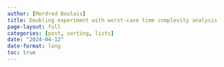 ```yaml
---
author: [Mordred Boulais]
title: Doubling experiment with worst-case time complexity analysis
page-layout: full
categories: [post, sorting, lists]
date: "2024-04-12"
date-format: long
toc: true
---
```


<!-- TODO: Please add to the above author list the names of the other team members -->
